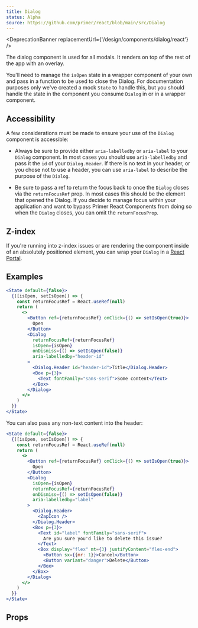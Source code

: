 ```yaml
---
title: Dialog
status: Alpha
source: https://github.com/primer/react/blob/main/src/Dialog
---
```



<DeprecationBanner replacementUrl={'/design/components/dialog/react'} />

The dialog component is used for all modals. It renders on top of the rest of the app with an overlay.

You'll need to manage the `isOpen` state in a wrapper component of your own and pass in a function to be used to close the Dialog. For documentation purposes only we've created a mock `State` to handle this, but you should handle the state in the component you consume `Dialog` in or in a wrapper component.

## Accessibility

A few considerations must be made to ensure your use of the `Dialog` component is accessible:

- Always be sure to provide either `aria-labelledby` or `aria-label` to your `Dialog` component. In most cases you should use `aria-labelledby` and pass it the `id` of your `Dialog.Header`. If there is no text in your header, or you chose not to use a header, you can use `aria-label` to describe the purpose of the `Dialog`.

- Be sure to pass a ref to return the focus back to once the `Dialog` closes via the `returnFocusRef` prop. In most cases this should be the element that opened the Dialog. If you decide to manage focus within your application and want to bypass Primer React Components from doing so when the `Dialog` closes, you can omit the `returnFocusProp`.

## Z-index

If you're running into z-index issues or are rendering the component inside of an absolutely positioned element, you can wrap your `Dialog` in a [React Portal](https://reactjs.org/docs/portals.html).

## Examples

```jsx live
<State default={false}>
  {([isOpen, setIsOpen]) => {
    const returnFocusRef = React.useRef(null)
    return (
      <>
        <Button ref={returnFocusRef} onClick={() => setIsOpen(true)}>
          Open
        </Button>
        <Dialog
          returnFocusRef={returnFocusRef}
          isOpen={isOpen}
          onDismiss={() => setIsOpen(false)}
          aria-labelledby="header-id"
        >
          <Dialog.Header id="header-id">Title</Dialog.Header>
          <Box p={3}>
            <Text fontFamily="sans-serif">Some content</Text>
          </Box>
        </Dialog>
      </>
    )
  }}
</State>
```

You can also pass any non-text content into the header:

```jsx live
<State default={false}>
  {([isOpen, setIsOpen]) => {
    const returnFocusRef = React.useRef(null)
    return (
      <>
        <Button ref={returnFocusRef} onClick={() => setIsOpen(true)}>
          Open
        </Button>
        <Dialog
          isOpen={isOpen}
          returnFocusRef={returnFocusRef}
          onDismiss={() => setIsOpen(false)}
          aria-labelledby="label"
        >
          <Dialog.Header>
            <ZapIcon />
          </Dialog.Header>
          <Box p={3}>
            <Text id="label" fontFamily="sans-serif">
              Are you sure you'd like to delete this issue?
            </Text>
            <Box display="flex" mt={3} justifyContent="flex-end">
              <Button sx={{mr: 1}}>Cancel</Button>
              <Button variant="danger">Delete</Button>
            </Box>
          </Box>
        </Dialog>
      </>
    )
  }}
</State>
```

## Props

<ComponentProps data={data} />
